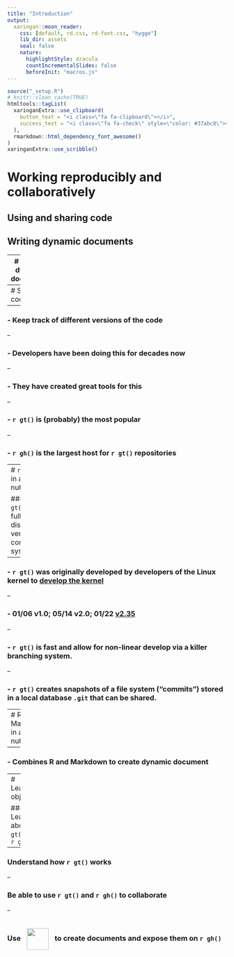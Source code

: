 ```yaml
---
title: "Introduction"
output:
  xaringan::moon_reader:
    css: [default, rd.css, rd-font.css, "hygge"]
    lib_dir: assets
    seal: false
    nature:
      highlightStyle: dracula
      countIncrementalSlides: false
      beforeInit: "macros.js"
---
```


```r
source("_setup.R")
# knitr::clean_cache(TRUE)
htmltools::tagList(
  xaringanExtra::use_clipboard(
    button_text = "<i class=\"fa fa-clipboard\"></i>",
    success_text = "<i class=\"fa fa-check\" style=\"color: #37abc8\"></i>",
  ),
  rmarkdown::html_dependency_font_awesome()
)
xaringanExtra::use_scribble()
```

# Working reproducibly and collaboratively


## Using and sharing code 

## Writing dynamic documents


---
# Writing dynamic documents



---
# Sharing code

--

### - Keep track of different versions of the code

--

### - Developers have been doing this for decades now

--

### - They have created great tools for this

--

### - `r gt()` is (probably) the most popular

--

### - `r gh()` is the largest host for `r gt()` repositories



---
# `r gt()` in a nutshell 


### - `r gt()` is a fully distributed version control system

--

### - `r gt()` was originally developed by developers of the Linux kernel to [develop the kernel](https://github.com/torvalds/linux)

--

### - 01/06 v1.0; 05/14 v2.0; 01/22 [v2.35](https://github.blog/2022-01-24-highlights-from-git-2-35/)

--

### - `r gt()` is fast and allow for non-linear develop via a killer branching system.

--

### - `r gt()` creates snapshots of a file system ("commits") stored in a local database `.git` that can be shared.


---
# R Markdown in a nutshell 

--

### - Combines R and Markdown to create dynamic document


---
# Learning objectives


### Learn about `r gt()`  and `r gh()`

--

### Understand how `r gt()` works

--

### Be able to use `r gt()`  and `r gh()` to collaborate

--

### Use [<img src="https://raw.githubusercontent.com/rstudio/rmarkdown/main/man/figures/logo.png" style="vertical-align: middle;margin:10px" width="50px"></img>](https://rmarkdown.rstudio.com/) to create documents and expose them on `r gh()`


